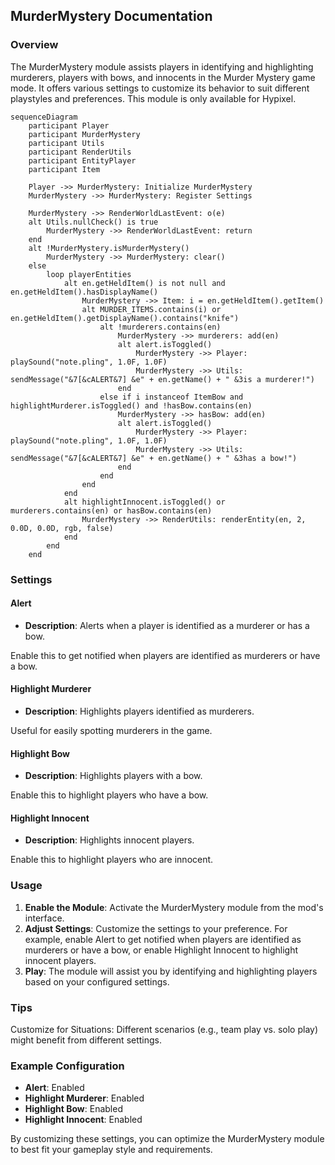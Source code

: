 
## MurderMystery Documentation

### Overview
The MurderMystery module assists players in identifying and highlighting murderers, players with bows, and innocents in the Murder Mystery game mode. It offers various settings to customize its behavior to suit different playstyles and preferences.
<Callout type="error" emoji="🚫">
This module is only available for Hypixel.
</Callout>
```mermaid
sequenceDiagram
    participant Player
    participant MurderMystery
    participant Utils
    participant RenderUtils
    participant EntityPlayer
    participant Item

    Player ->> MurderMystery: Initialize MurderMystery
    MurderMystery ->> MurderMystery: Register Settings

    MurderMystery ->> RenderWorldLastEvent: o(e)
    alt Utils.nullCheck() is true
        MurderMystery ->> RenderWorldLastEvent: return
    end
    alt !MurderMystery.isMurderMystery()
        MurderMystery ->> MurderMystery: clear()
    else
        loop playerEntities
            alt en.getHeldItem() is not null and en.getHeldItem().hasDisplayName()
                MurderMystery ->> Item: i = en.getHeldItem().getItem()
                alt MURDER_ITEMS.contains(i) or en.getHeldItem().getDisplayName().contains("knife")
                    alt !murderers.contains(en)
                        MurderMystery ->> murderers: add(en)
                        alt alert.isToggled()
                            MurderMystery ->> Player: playSound("note.pling", 1.0F, 1.0F)
                            MurderMystery ->> Utils: sendMessage("&7[&cALERT&7] &e" + en.getName() + " &3is a murderer!")
                        end
                    else if i instanceof ItemBow and highlightMurderer.isToggled() and !hasBow.contains(en)
                        MurderMystery ->> hasBow: add(en)
                        alt alert.isToggled()
                            MurderMystery ->> Player: playSound("note.pling", 1.0F, 1.0F)
                            MurderMystery ->> Utils: sendMessage("&7[&cALERT&7] &e" + en.getName() + " &3has a bow!")
                        end
                    end
                end
            end
            alt highlightInnocent.isToggled() or murderers.contains(en) or hasBow.contains(en)
                MurderMystery ->> RenderUtils: renderEntity(en, 2, 0.0D, 0.0D, rgb, false)
            end
        end
    end
```

### Settings

#### Alert
- **Description**: Alerts when a player is identified as a murderer or has a bow.

<Callout type="default" emoji="️👾">
Enable this to get notified when players are identified as murderers or have a bow.
</Callout>

#### Highlight Murderer
- **Description**: Highlights players identified as murderers.

<Callout type="default" emoji="️👾">
Useful for easily spotting murderers in the game.
</Callout>

#### Highlight Bow
- **Description**: Highlights players with a bow.

<Callout type="default" emoji="️👾">
Enable this to highlight players who have a bow.
</Callout>

#### Highlight Innocent
- **Description**: Highlights innocent players.

<Callout type="default" emoji="️👾">
Enable this to highlight players who are innocent.
</Callout>

### Usage
1. **Enable the Module**: Activate the MurderMystery module from the mod's interface.
2. **Adjust Settings**: Customize the settings to your preference. For example, enable Alert to get notified when players are identified as murderers or have a bow, or enable Highlight Innocent to highlight innocent players.
3. **Play**: The module will assist you by identifying and highlighting players based on your configured settings.

### Tips
<Callout type="default" emoji="️🚀">
Customize for Situations: Different scenarios (e.g., team play vs. solo play) might benefit from different settings.
</Callout>

### Example Configuration
- **Alert**: Enabled
- **Highlight Murderer**: Enabled
- **Highlight Bow**: Enabled
- **Highlight Innocent**: Enabled

By customizing these settings, you can optimize the MurderMystery module to best fit your gameplay style and requirements.